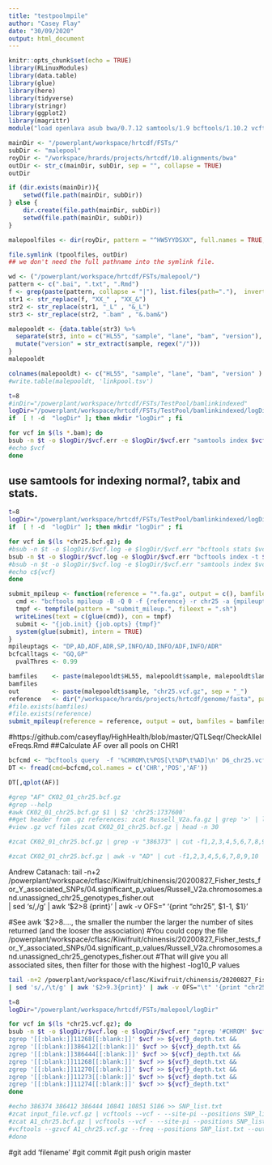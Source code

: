 ```yaml
---
title: "testpoolmpile"
author: "Casey Flay"
date: "30/09/2020"
output: html_document
---
```


```r
knitr::opts_chunk$set(echo = TRUE)
library(RLinuxModules)
library(data.table)
library(glue)
library(here)
library(tidyverse)
library(stringr)
library(ggplot2)
library(magrittr)
module("load openlava asub bwa/0.7.12 samtools/1.9 bcftools/1.10.2 vcftools")
```

```r
mainDir <- "/powerplant/workspace/hrtcdf/FSTs/"
subDir <- "malepool"
royDir <- "/workspace/hrards/projects/hrtcdf/10.alignments/bwa"
outDir <- str_c(mainDir, subDir, sep = "", collapse = TRUE)
outDir

if (dir.exists(mainDir)){
    setwd(file.path(mainDir, subDir))
} else {
    dir.create(file.path(mainDir, subDir))
    setwd(file.path(mainDir, subDir))
}

malepoolfiles <- dir(royDir, pattern = "^HW5YYDSXX", full.names = TRUE, include.dirs = TRUE)

file.symlink (tpoolfiles, outDir)
## we don't need the full pathname into the symlink file.
```

```r
wd <- ("/powerplant/workspace/hrtcdf/FSTs/malepool/")
pattern <- c(".bai", ".txt", ".Rmd")
f <- grep(paste(pattern, collapse = "|"), list.files(path="."),  invert=TRUE, value=TRUE)
str1 <- str_replace(f, "XX_" , "XX_&")
str2 <- str_replace(str1, "_L" , "&_L")
str3 <- str_replace(str2, ".bam" , "&.bam&")

malepooldt <- {data.table(str3) %>%
  separate(str3, into = c("HL55", "sample", "lane", "bam", "version"), sep = "&", fill = "left") %>%
  mutate("version" = str_extract(sample, regex("/")))
}
malepooldt

colnames(malepooldt) <- c("HL55", "sample", "lane", "bam", "version" )
#write.table(malepooldt, 'linkpool.tsv')
```

```bash
t=8
#inDir="/powerplant/workspace/hrtcdf/FSTs/TestPool/bamlinkindexed"
logDir="/powerplant/workspace/hrtcdf/FSTs/TestPool/bamlinkindexed/logDir"
if  [ ! -d  "logDir" ]; then mkdir "logDir" ; fi

for vcf in $(ls *.bam); do
bsub -n $t -o $logDir/$vcf.err -e $logDir/$vcf.err "samtools index $vcf > $vcf.bai"
#echo $vcf
done
```

## use samtools for indexing normal?, tabix and stats.
```bash
t=8
logDir="/powerplant/workspace/hrtcdf/FSTs/TestPool/bamlinkindexed/logDir"
if  [ ! -d  "logDir" ]; then mkdir "logDir" ; fi

for vcf in $(ls *chr25.bcf.gz); do
#bsub -n $t -o $logDir/$vcf.log -e $logDir/$vcf.err "bcftools stats $vcf > ${vcf}.stats "
bsub -n $t -o $logDir/$vcf.log -e $logDir/$vcf.err "bcftools index -t $vcf"
#bsub -n $t -o $logDir/$vcf.log -e $logDir/$vcf.err "samtools index $vcf"
#echo c${vcf}
done
```

```r
submit_mpileup <- function(reference = "*.fa.gz", output = c(), bamfiles = c(), job.init = "asub", job.opts = "-q normal") {
  cmd <- "bcftools mpileup -B -Q 0 -f {reference} -r chr25 -a {mpileuptags} {bamfiles} -Ou | bcftools call -f {bcfcalltags} -p {pvalThres} -m -A -Oz -o {output}"
  tmpf <- tempfile(pattern = "submit_mileup.", fileext = ".sh")
  writeLines(text = c(glue(cmd)), con = tmpf)
  submit <- "{job.init} {job.opts} {tmpf}"
  system(glue(submit), intern = TRUE)
}
mpileuptags <- "DP,AD,ADF,ADR,SP,INFO/AD,INFO/ADF,INFO/ADR"
bcfcalltags <- "GQ,GP"
  pvalThres <- 0.99

bamfiles    <- paste(malepooldt$HL55, malepooldt$sample, malepooldt$lane, malepooldt$bam, sep = "")
bamfiles
out         <- paste(malepooldt$sample, "chr25.vcf.gz", sep = "_")
reference   <- dir("/workspace/hrards/projects/hrtcdf/genome/fasta", pattern = ".*\\.gz$", full.names = TRUE)
#file.exists(bamfiles)
#file.exists(reference)
submit_mpileup(reference = reference, output = out, bamfiles = bamfiles)
```

#https://github.com/caseyflay/HighHealth/blob/master/QTLSeqr/CheckAlleleFreqs.Rmd
##Calculate AF over all pools on CHR1
```r
bcfcmd <- "bcftools query  -f '%CHROM\t%POS[\t%DP\t%AD]\n' D6_chr25.vcf.gz |awk '{print $1,$2,($4 + $6+ $8 + $10)/($3 + $5  + $7 + $9)}'"
DT <- fread(cmd=bcfcmd,col.names = c('CHR','POS','AF'))
```

```r
DT[,qplot(AF)]
```

```bash
#grep "AF" CK02_01_chr25.bcf.gz
#grep --help
#awk CK02_01_chr25.bcf.gz $1 | $2 'chr25:1737600'
##get header from .gz references: zcat Russell_V2a.fa.gz | grep '>' | less
#view .gz vcf files zcat CK02_01_chr25.bcf.gz | head -n 30

#zcat CK02_01_chr25.bcf.gz | grep -v "386373" | cut -f1,2,3,4,5,6,7,8,9,10 | head -n 30

#zcat CK02_01_chr25.bcf.gz | awk -v "AD" | cut -f1,2,3,4,5,6,7,8,9,10 | head -n 30
```
Andrew Catanach: 
tail -n+2 /powerplant/workspace/cflasc/Kiwifruit/chinensis/20200827_Fisher_tests_for_Y_associated_SNPs/04.significant_p_values/Russell_V2a.chromosomes.and.unassigned_chr25_genotypes_fisher.out \
| sed 's/,/\t/g' | awk '$2>8 {print}' | awk -v OFS="\t" '{print "chr25", $1-1, $1}' 

#See awk '$2>8...., the smaller the number the larger the number of sites returned (and the looser the association) 
#You could copy the file /powerplant/workspace/cflasc/Kiwifruit/chinensis/20200827_Fisher_tests_for_Y_associated_SNPs/04.significant_p_values/Russell_V2a.chromosomes.and.unassigned_chr25_genotypes_fisher.out 
#That will give you all associated sites, then filter for those with the highest -log10_P values
```bash
tail -n+2 /powerplant/workspace/cflasc/Kiwifruit/chinensis/20200827_Fisher_tests_for_Y_associated_SNPs/04.significant_p_values/Russell_V2a.chromosomes.and.unassigned_chr25_genotypes_fisher.out \
| sed 's/,/\t/g' | awk '$2>9.3{print}' | awk -v OFS="\t" '{print "chr25", $1-1, $1}' 
```

```bash
t=8
logDir="/powerplant/workspace/hrtcdf/FSTs/malepool/logDir"

for vcf in $(ls *chr25.vcf.gz); do
bsub -n $t -o $logDir/$vcf.log -e $logDir/$vcf.err "zgrep '#CHROM' $vcf >> ${vcf}_depth.txt && 
zgrep '[[:blank:]]11268[[:blank:]]' $vcf >> ${vcf}_depth.txt && 
zgrep '[[:blank:]]386412[[:blank:]]' $vcf >> ${vcf}_depth.txt &&
zgrep '[[:blank:]]386444[[:blank:]]' $vcf >> ${vcf}_depth.txt && 
zgrep '[[:blank:]]11268[[:blank:]]' $vcf >> ${vcf}_depth.txt && 
zgrep '[[:blank:]]11270[[:blank:]]' $vcf >> ${vcf}_depth.txt && 
zgrep '[[:blank:]]11273[[:blank:]]' $vcf >> ${vcf}_depth.txt && 
zgrep '[[:blank:]]11274[[:blank:]]' $vcf >> ${vcf}_depth.txt"
done
```

```bash
#echo 386374 386412 386444 10841 10851 5186 >> SNP_list.txt 
#zcat input_file.vcf.gz | vcftools --vcf - --site-pi --positions SNP_list.txt --out nucleotide_diversity
#zcat A1_chr25.bcf.gz | vcftools --vcf - --site-pi --positions SNP_list.txt --out malepool
#vcftools --gzvcf A1_chr25.vcf.gz --freq --positions SNP_list.txt --out $vcf
#done
```
#git add 'filename' 
#git commit 
#git push origin master

